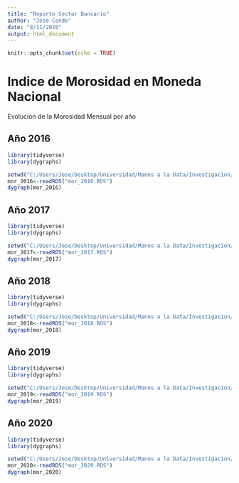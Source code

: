 ```yaml
---
title: "Reporte Sector Bancario"
author: "Jóse Conde"
date: "8/11/2020"
output: html_document
---
```


```r
knitr::opts_chunk$set(echo = TRUE)
```

# Indice de Morosidad en Moneda Nacional

Evolución de la Morosidad Mensual por año

## Año 2016

```r
library(tidyverse)
library(dygraphs)

setwd("C:/Users/Jose/Desktop/Universidad/Manos a la Data/Investigacion/data/dataprocesada/Indicadores_Financieros/")
mor_2016<-readRDS("mor_2016.RDS")
dygraph(mor_2016)
```

## Año 2017

```r
library(tidyverse)
library(dygraphs)

setwd("C:/Users/Jose/Desktop/Universidad/Manos a la Data/Investigacion/data/dataprocesada/Indicadores_Financieros/")
mor_2017<-readRDS("mor_2017.RDS")
dygraph(mor_2017)
```


## Año 2018

```r
library(tidyverse)
library(dygraphs)

setwd("C:/Users/Jose/Desktop/Universidad/Manos a la Data/Investigacion/data/dataprocesada/Indicadores_Financieros/")
mor_2018<-readRDS("mor_2018.RDS")
dygraph(mor_2018)
```

## Año 2019

```r
library(tidyverse)
library(dygraphs)

setwd("C:/Users/Jose/Desktop/Universidad/Manos a la Data/Investigacion/data/dataprocesada/Indicadores_Financieros/")
mor_2019<-readRDS("mor_2019.RDS")
dygraph(mor_2019)
```

## Año 2020

```r
library(tidyverse)
library(dygraphs)

setwd("C:/Users/Jose/Desktop/Universidad/Manos a la Data/Investigacion/data/dataprocesada/Indicadores_Financieros/")
mor_2020<-readRDS("mor_2020.RDS")
dygraph(mor_2020)
```